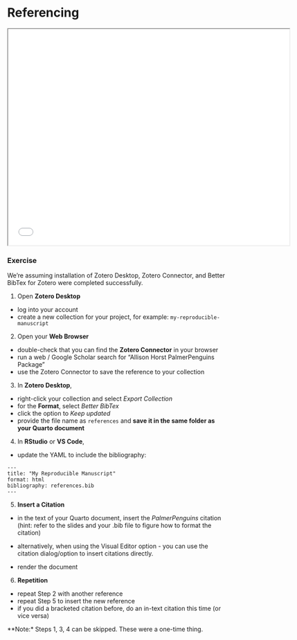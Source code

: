 # Referencing {.unnumbered}

```{=html}
<iframe width="650" height="500" src="slides/writing.html#/referencing"></iframe>
```

### Exercise

We're assuming installation of Zotero Desktop, Zotero Connector, and Better BibTex for Zotero were completed successfully.

1. Open **Zotero Desktop**

- log into your account
- create a new collection for your project, for example: `my-reproducible-manuscript`

2. Open your **Web Browser**

- double-check that you can find the **Zotero Connector** in your browser
- run a web / Google Scholar search for "Allison Horst PalmerPenguins Package"
- use the Zotero Connector to save the reference to your collection

3. In **Zotero Desktop**,

- right-click your collection and select _Export Collection_
- for the **Format**, select _Better BibTex_
- click the option to _Keep updated_
- provide the file name as `references` and **save it in the same folder as your Quarto document**

4. In **RStudio** or **VS Code**,

- update the YAML to include the bibliography:

```
---
title: "My Reproducible Manuscript"
format: html
bibliography: references.bib
---
```

5. **Insert a Citation**

- in the text of your Quarto document, insert the _PalmerPenguins_ citation (hint: refer to the slides and your .bib file to figure how to format the citation)

- alternatively, when using the Visual Editor option - you can use the citation dialog/option to insert citations directly.

- render the document

6. **Repetition**

- repeat Step 2 with another reference
- repeat Step 5 to insert the new reference
- if you did a bracketed citation before, do an in-text citation this time (or vice versa)

**Note:* Steps 1, 3, 4 can be skipped. These were a one-time thing.
